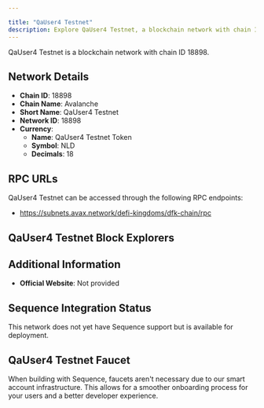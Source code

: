 ```yaml
---

title: "QaUser4 Testnet"
description: Explore QaUser4 Testnet, a blockchain network with chain ID 18898. Learn about its native currency, QaUser4 Testnet Token, and how to interact with the network.
---
```




QaUser4 Testnet is a blockchain network with chain ID 18898.

## Network Details

- **Chain ID**: 18898
- **Chain Name**: Avalanche
- **Short Name**: QaUser4 Testnet
- **Network ID**: 18898
- **Currency**: 
  - **Name**: QaUser4 Testnet Token
  - **Symbol**: NLD
  - **Decimals**: 18

## RPC URLs

QaUser4 Testnet can be accessed through the following RPC endpoints:

- https://subnets.avax.network/defi-kingdoms/dfk-chain/rpc

## QaUser4 Testnet Block Explorers



## Additional Information

- **Official Website**: Not provided

## Sequence Integration Status

This network does not yet have Sequence support but is available for deployment.

## QaUser4 Testnet Faucet

When building with Sequence, faucets aren't necessary due to our smart account infrastructure. This allows for a smoother onboarding process for your users and a better developer experience.
